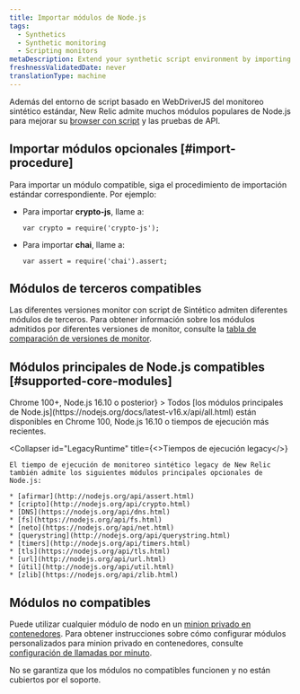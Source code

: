 ```yaml
---
title: Importar módulos de Node.js
tags:
  - Synthetics
  - Synthetic monitoring
  - Scripting monitors
metaDescription: Extend your synthetic script environment by importing popular Node.js modules.
freshnessValidatedDate: never
translationType: machine
---
```


Además del entorno de script basado en WebDriverJS del monitoreo sintético estándar, New Relic admite muchos módulos populares de Node.js para mejorar su [browser con script](/docs/synthetics/new-relic-synthetics/scripting-monitors/writing-scripted-browsers) y las pruebas de API.

## Importar módulos opcionales [#import-procedure]

Para importar un módulo compatible, siga el procedimiento de importación estándar correspondiente. Por ejemplo:

* Para importar <DoNotTranslate>**crypto-js**</DoNotTranslate>, llame a:

  ```
  var crypto = require('crypto-js');
  ```

* Para importar <DoNotTranslate>**chai**</DoNotTranslate>, llame a:

  ```
  var assert = require('chai').assert;
  ```

## Módulos de terceros compatibles

Las diferentes versiones monitor con script de Sintético admiten diferentes módulos de terceros. Para obtener información sobre los módulos admitidos por diferentes versiones de monitor, consulte la [tabla de comparación de versiones de monitor](/docs/synthetics/new-relic-synthetics/scripting-monitors/scripted-monitor-runtime-environment).

## Módulos principales de Node.js compatibles [#supported-core-modules]

<CollapserGroup>
  <Collapser
    id="NewRuntime"
    title={<>Chrome 100+, Node.js 16.10 o posterior</>}
  >
    Todos [los módulos principales de Node.js](https://nodejs.org/docs/latest-v16.x/api/all.html) están disponibles en Chrome 100, Node.js 16.10 o tiempos de ejecución más recientes.
  </Collapser>

  <Collapser
    id="LegacyRuntime"
    title={<>Tiempos de ejecución legacy</>}
  >
    El tiempo de ejecución de monitoreo sintético legacy de New Relic también admite los siguientes módulos principales opcionales de Node.js:

    * [afirmar](http://nodejs.org/api/assert.html)
    * [cripto](http://nodejs.org/api/crypto.html)
    * [DNS](https://nodejs.org/api/dns.html)
    * [fs](https://nodejs.org/api/fs.html)
    * [neto](https://nodejs.org/api/net.html)
    * [querystring](http://nodejs.org/api/querystring.html)
    * [timers](http://nodejs.org/api/timers.html)
    * [tls](https://nodejs.org/api/tls.html)
    * [url](http://nodejs.org/api/url.html)
    * [útil](http://nodejs.org/api/util.html)
    * [zlib](https://nodejs.org/api/zlib.html)
  </Collapser>
</CollapserGroup>

## Módulos no compatibles

Puede utilizar cualquier módulo de nodo en un [minion privado en contenedores](/docs/synthetics/new-relic-synthetics/private-locations/install-containerized-private-minions-cpms). Para obtener instrucciones sobre cómo configurar módulos personalizados para minion privado en contenedores, consulte [configuración de llamadas por minuto](/docs/synthetics/new-relic-synthetics/private-locations/containerized-private-minion-cpm-configuration#custom-modules).

No se garantiza que los módulos no compatibles funcionen y no están cubiertos por el soporte.